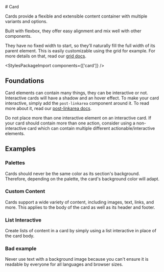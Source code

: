 
<Meta of={CardStories} />

<div className="docs-title">
  # Card

  <link-design of={JSON.stringify(CardStories)}></link-design>
</div>

<PackageTag meta={meta}/>

<div className="lead">
  Cards provide a flexible and extensible content container with multiple variants and options.
</div>

Built with flexbox, they offer easy alignment and mix well with other components.

They have no fixed width to start, so they’ll naturally fill the full width of its parent element.
This is easily customizable using the grid for example. For more details on that, read our [grid docs](/?path=/docs/7240f2ef-216a-490e-9bd8-c0cef19f7b31--docs).

<Canvas sourceState="shown" of={CardStories.Default} />
<div className="hide-col-default">
  <Controls of={CardStories.Default} />
</div>

<StylesPackageImport components={['card']} />

## Foundations

Card elements can contain many things, they can be interactive or not. Interactive cards will have a shadow and an hover effect. To make your card interactive, simply add the `post-linkarea` component around it.
To read more about it, read our [post-linkarea docs](/?path=/docs/1d52b794-768b-464e-90eb-4fd15774aa90--docs).

<div className="banner banner-info">
  Do not place more than one interactive element on an interactive card. If your card should contain
  more than one action, consider using a non-interactive card which can contain multiple different
  actionable/interactive elements.
</div>

<Canvas sourceState="shown" of={CardStories.Foundation} />

## Examples

### Palettes

Cards should never be the same color as its section's background. Therefore, depending on the palette, the card's background color will adapt.

<Canvas sourceState="hidden" of={CardStories.Palette} />

### Custom Content

Cards support a wide variety of content, including images, text, links, and more.
This applies to the body of the card as well as its header and footer.

<Canvas of={CardStories.CustomContent} />

### List Interactive

Create lists of content in a card by simply using a list interactive in place of the card body.

<Canvas of={CardStories.ListGroup} />

### Bad example

<div className="banner banner-danger mb-16">
  Never use text with a background image because you can't ensure it is readable by everyone for all
  languages and browser sizes.
</div>

<Canvas of={CardStories.BackgroundImage} />
